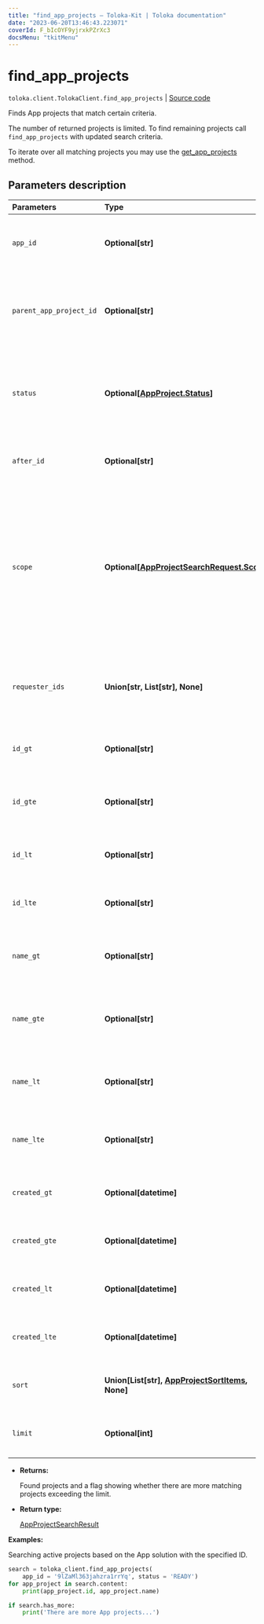 ```yaml
---
title: "find_app_projects — Toloka-Kit | Toloka documentation"
date: "2023-06-20T13:46:43.223071"
coverId: F_bIcOYF9yjrxkPZrXc3
docsMenu: "tkitMenu"
---
```


# find_app_projects

`toloka.client.TolokaClient.find_app_projects` | [Source code](https://github.com/Toloka/toloka-kit/blob/v1.2.0/src/client/__init__.py#L3649)

Finds App projects that match certain criteria.

The number of returned projects is limited. To find remaining projects call `find_app_projects` with updated search criteria.

To iterate over all matching projects you may use the [get_app_projects](/docs/toloka-kit/reference/toloka.client.TolokaClient.get_app_projects) method.

## Parameters description

| Parameters | Type | Description |
| :----------| :----| :-----------|
`app_id`|**Optional\[str\]**|<p>Projects created using the solution with the specified ID.</p>
`parent_app_project_id`|**Optional\[str\]**|<p>Projects cloned from the project with the specified ID. Projects can be cloned in the web version of Toloka.</p>
`status`|**Optional\[[AppProject.Status](/docs/toloka-kit/reference/toloka.client.app.AppProject.Status)\]**|<p>App project status. Refer to the [AppProject.Status](/docs/toloka-kit/reference/toloka.client.app.AppProject.Status) page for more information on the available `status` values.</p>
`after_id`|**Optional\[str\]**|<p>The ID of a project used for cursor pagination.</p>
`scope`|**Optional\[[AppProjectSearchRequest.Scope](/docs/toloka-kit/reference/toloka.client.search_requests.AppProjectSearchRequest.Scope)\]**|<p>Values:</p> <ul> <li>`'MY'` — Projects created by you.</li> <li>`'COMPANY'` — Projects created by requesters from your company.</li> <li>`'REQUESTER_LIST'` — Projects created by requesters in the `requester_ids` list.</li> </ul>
`requester_ids`|**Union\[str, List\[str\], None\]**|<p>A list with requester IDs separated by a comma. Use the list with parameter `scope = REQUESTER_LIST`.</p>
`id_gt`|**Optional\[str\]**|<p>Projects with IDs greater than the specified value.</p>
`id_gte`|**Optional\[str\]**|<p>Projects with IDs greater than or equal to the specified value.</p>
`id_lt`|**Optional\[str\]**|<p>Projects with IDs less than the specified value.</p>
`id_lte`|**Optional\[str\]**|<p>Projects with IDs less than or equal to the specified value.</p>
`name_gt`|**Optional\[str\]**|<p>Projects with a name lexicographically greater than the specified value.</p>
`name_gte`|**Optional\[str\]**|<p>Projects with a name lexicographically greater than or equal to the specified value.</p>
`name_lt`|**Optional\[str\]**|<p>Projects with a name lexicographically less than the specified value.</p>
`name_lte`|**Optional\[str\]**|<p>Projects with a name lexicographically less than or equal to the specified value.</p>
`created_gt`|**Optional\[datetime\]**|<p>Projects created after the specified date.</p>
`created_gte`|**Optional\[datetime\]**|<p>Projects created after or on the specified date.</p>
`created_lt`|**Optional\[datetime\]**|<p>Projects created before the specified date.</p>
`created_lte`|**Optional\[datetime\]**|<p>Projects created before or on the specified date.</p>
`sort`|**Union\[List\[str\], [AppProjectSortItems](/docs/toloka-kit/reference/toloka.client.search_requests.AppProjectSortItems), None\]**|<p>The order and direction of sorting the results.</p>
`limit`|**Optional\[int\]**|<p>Returned projects limit. The maximum limit is 5000.</p>

* **Returns:**

  Found projects and a flag showing whether there are more matching projects exceeding the limit.

* **Return type:**

  [AppProjectSearchResult](/docs/toloka-kit/reference/toloka.client.search_results.AppProjectSearchResult)

**Examples:**

Searching active projects based on the App solution with the specified ID.

```python
search = toloka_client.find_app_projects(
    app_id = '9lZaMl363jahzra1rrYq', status = 'READY')
for app_project in search.content:
    print(app_project.id, app_project.name)

if search.has_more:
    print('There are more App projects...')
```